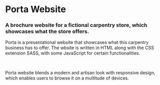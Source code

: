 
# Porta Website

### A brochure website for a fictional carpentry store, which showcases what the store offers.

<HeroImage image={PortaImg} title="Porta Website" />

Porta is a presentational website that showcases what this carpentry business has to offer. The wbsite is written in HTML along with the CSS extension SASS, with some JavaScript for certain functionalities.

<br />

Porta website blends a modern and artisan look with responsive design, which enables users to browse it on a multitude of devices.

<br />
<br />

<EntirePageImage image={PortaEntirePageImg} alt="Entire page" />

<br />
